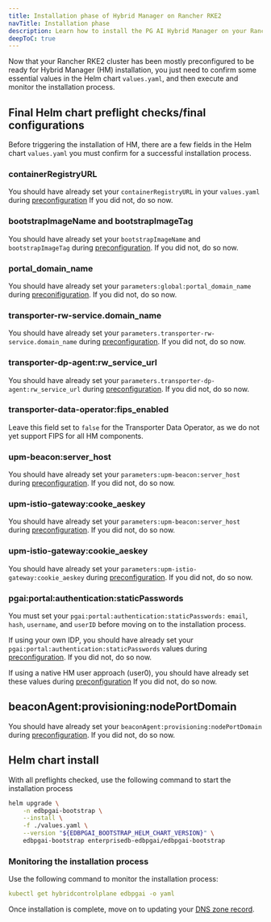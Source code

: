 ```yaml
---
title: Installation phase of Hybrid Manager on Rancher RKE2
navTitle: Installation phase
description: Learn how to install the PG AI Hybrid Manager on your Rancher RKE after it has been preconfigured.
deepToC: true
---
```


Now that your Rancher RKE2 cluster has been mostly preconfigured to be ready for Hybrid Manager (HM) installation, you just need to confirm some essential values in the Helm chart `values.yaml`, and then execute and monitor the installation process.

## Final Helm chart preflight checks/final configurations

Before triggering the installation of HM, there are a few fields in the Helm chart `values.yaml` you must confirm for a successful installation process.

### containerRegistryURL

You should have already set your `containerRegistryURL` in your `values.yaml` during [preconfiguration](/edb-postgres-ai/1.3/hybrid-manager/install/rancher/prerequisites/rke2cluster/#set-the-containerregistryurl-in-your-helm-chart)
If you did not, do so now.

### bootstrapImageName and bootstrapImageTag

You should have already set your `bootstrapImageName` and `bootstrapImageTag` during [preconfiguration](/edb-postgres-ai/1.3/hybrid-manager/install/rancher/prerequisites/rke2cluster/#configure-your-helm-chart).
If you did not, do so now.

### portal_domain_name

You should have already set your `parameters:global:portal_domain_name` during [preconifiguration](/edb-postgres-ai/1.3/hybrid-manager/install/rancher/prerequisites/rke2cluster/#dns-tls-and-application-configuration).
If you did not, do so now.

### transporter-rw-service.domain_name

You should have already set your `parameters.transporter-rw-service.domain_name` during [preconfiguration](/edb-postgres-ai/1.3/hybrid-manager/install/rancher/prerequisites/rke2cluster/#dns-tls-and-application-configuration).
If you did not, do so now.

### transporter-dp-agent:rw_service_url

You should have already set your `parameters.transporter-dp-agent:rw_service_url` during [preconfiguration](/edb-postgres-ai/1.3/hybrid-manager/install/rancher/prerequisites/rke2cluster/#dns-tls-and-application-configuration). 
If you did not, do so now.

### transporter-data-operator:fips_enabled

Leave this field set to `false` for the Transporter Data Operator, as we do not yet support FIPS for all HM components.

### upm-beacon:server_host

You should have already set your `parameters:upm-beacon:server_host` during [preconfiguration](/edb-postgres-ai/1.3/hybrid-manager/install/rancher/prerequisites/rke2cluster/#dns-tls-and-application-configuration).
If you did not, do so now.

### upm-istio-gateway:cooke_aeskey

You should have already set your `parameters:upm-beacon:server_host` during [preconfiguration](/edb-postgres-ai/1.3/hybrid-manager/install/rancher/prerequisites/rke2cluster/#dns-tls-and-application-configuration).
If you did not, do so now.

### upm-istio-gateway:cookie_aeskey

You should have already set your `parameters:upm-istio-gateway:cookie_aeskey` during [preconfiguration](/edb-postgres-ai/latest/hybrid-manager/install/rancher/prerequisites/rke2cluster/#update-the-helm-chart).
If you did not, do so now.

### pgai:portal:authentication:staticPasswords

You must set your `pgai:portal:authentication:staticPasswords:` `email`, `hash`, `username`, and `userID` before moving on to the installation process.

If using your own IDP, you should have already set your `pgai:portal:authentication:staticPasswords` values during [preconfiguration](/edb-postgres-ai/1.3/hybrid-manager/install/rancher/prerequisites/rke2cluster/#user-identity-configuration).
If you did not, do so now.

If using a native HM user approach (user0), you should have already set these values during [preconfiguration](/edb-postgres-ai/1.3/hybrid-manager/install/rancher/prerequisites/rke2cluster/#user-identity-configuration)
If you did not, do so now.

## beaconAgent:provisioning:nodePortDomain

You should have already set your `beaconAgent:provisioning:nodePortDomain` during [preconfiguration](/edb-postgres-ai/1.3/hybrid-manager/install/rancher/prerequisites/rke2cluster/#load-balancer-or-node-port-configuration).
If you did not, do so now.

## Helm chart install

With all preflights checked, use the following command to start the installation process
```bash
helm upgrade \
    -n edbpgai-bootstrap \
    --install \
    -f ./values.yaml \
    --version "${EDBPGAI_BOOTSTRAP_HELM_CHART_VERSION}" \
    edbpgai-bootstrap enterprisedb-edbpgai/edbpgai-bootstrap
```

### Monitoring the installation process

Use the following command to monitor the installation process:

```yaml
kubectl get hybridcontrolplane edbpgai -o yaml
```

Once installation is complete, move on to updating your [DNS zone record](/edb-postgres-ai/1.3/hybrid-manager/install/rancher/dns_and_verify/).
